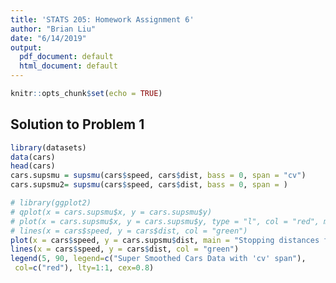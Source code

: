 ```yaml
---
title: 'STATS 205: Homework Assignment 6'
author: "Brian Liu"
date: "6/14/2019"
output:
  pdf_document: default
  html_document: default
---
```


```r
knitr::opts_chunk$set(echo = TRUE)
```

## Solution to Problem 1

```r
library(datasets)
data(cars)
head(cars)
cars.supsmu = supsmu(cars$speed, cars$dist, bass = 0, span = "cv")
cars.supsmu2= supsmu(cars$speed, cars$dist, bass = 0, span = )

# library(ggplot2)
# qplot(x = cars.supsmu$x, y = cars.supsmu$y)
# plot(x = cars.supsmu$x, y = cars.supsmu$y, type = "l", col = "red", main = "Stopping distances for various speeds", xlab = "Speed", ylab = "Stopping Distance")
# lines(x = cars$speed, y = cars$dist, col = "green")
plot(x = cars$speed, y = cars.supsmu$dist, main = "Stopping distances for various speeds", xlab = "Speed", ylab = "Stopping Distance")
lines(x = cars$speed, y = cars$dist, col = "green")
legend(5, 90, legend=c("Super Smoothed Cars Data with 'cv' span"),
 col=c("red"), lty=1:1, cex=0.8)
```